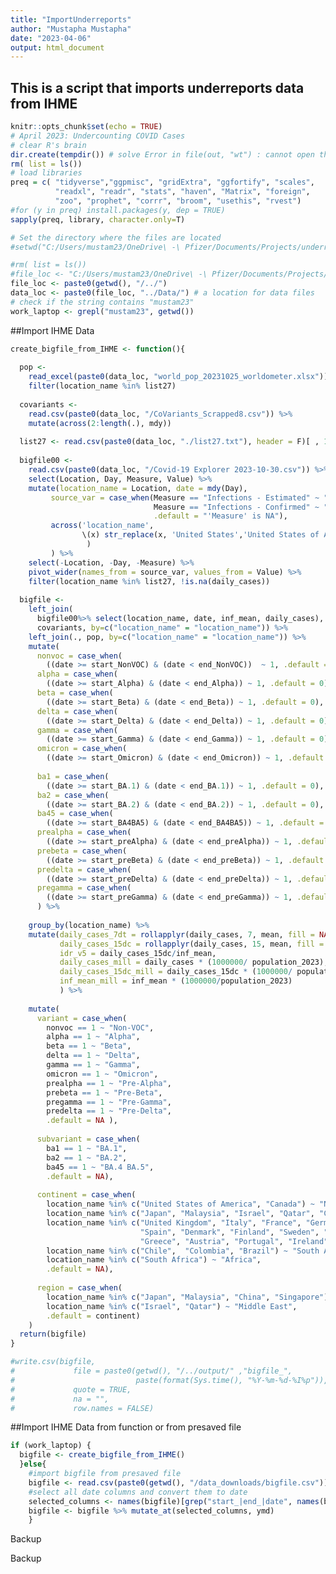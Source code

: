 ```yaml
---
title: "ImportUnderreports"
author: "Mustapha Mustapha"
date: "2023-04-06"
output: html_document
---
```

## This is a script that imports underreports data from IHME

```r
knitr::opts_chunk$set(echo = TRUE)
# April 2023: Undercounting COVID Cases
# clear R's brain
dir.create(tempdir()) # solve Error in file(out, "wt") : cannot open the connection
rm( list = ls())
# load libraries
preq = c( "tidyverse","ggpmisc", "gridExtra", "ggfortify", "scales", 
          "readxl", "readr", "stats", "haven", "Matrix", "foreign",
          "zoo", "prophet", "corrr", "broom", "usethis", "rvest")
#for (y in preq) install.packages(y, dep = TRUE)
sapply(preq, library, character.only=T)

# Set the directory where the files are located
#setwd("C:/Users/mustam23/OneDrive\ -\ Pfizer/Documents/Projects/underreporting")ments/R_github/underreporting/")
```

```r

#rm( list = ls())
#file_loc <- "C:/Users/mustam23/OneDrive\ -\ Pfizer/Documents/Projects/wastewater/"
file_loc <- paste0(getwd(), "/../")
data_loc <- paste0(file_loc, "../Data/") # a location for data files 
# check if the string contains "mustam23"
work_laptop <- grepl("mustam23", getwd())
```


##Import IHME Data
```r

create_bigfile_from_IHME <- function(){
  
  pop <- 
    read_excel(paste0(data_loc, "world_pop_20231025_worldometer.xlsx")) %>%
    filter(location_name %in% list27)
  
  covariants <- 
    read.csv(paste0(data_loc, "/CoVariants_Scrapped8.csv")) %>% 
    mutate(across(2:length(.), mdy))
  
  list27 <- read.csv(paste0(data_loc, "./list27.txt"), header = F)[ , 1]
  
  bigfile00 <- 
    read.csv(paste0(data_loc, "/Covid-19 Explorer 2023-10-30.csv")) %>%
    select(Location, Day, Measure, Value) %>% 
    mutate(location_name = Location, date = mdy(Day),
         source_var = case_when(Measure == "Infections - Estimated" ~ "inf_mean",
                                Measure == "Infections - Confirmed" ~ "daily_cases",
                                .default = "'Measure' is NA"),
         across('location_name', 
                \(x) str_replace(x, 'United States','United States of America')
                 )
         ) %>%
    select(-Location, -Day, -Measure) %>%
    pivot_wider(names_from = source_var, values_from = Value) %>%
    filter(location_name %in% list27, !is.na(daily_cases)) 
  
  bigfile <- 
    left_join(
      bigfile00%>% select(location_name, date, inf_mean, daily_cases),
      covariants, by=c("location_name" = "location_name")) %>% 
    left_join(., pop, by=c("location_name" = "location_name")) %>% 
    mutate(
      nonvoc = case_when(
        ((date >= start_NonVOC) & (date < end_NonVOC))  ~ 1, .default = 0),
      alpha = case_when(
        ((date >= start_Alpha) & (date < end_Alpha)) ~ 1, .default = 0),
      beta = case_when(
        ((date >= start_Beta) & (date < end_Beta)) ~ 1, .default = 0),
      delta = case_when(
        ((date >= start_Delta) & (date < end_Delta)) ~ 1, .default = 0),
      gamma = case_when(
        ((date >= start_Gamma) & (date < end_Gamma)) ~ 1, .default = 0),
      omicron = case_when(
        ((date >= start_Omicron) & (date < end_Omicron)) ~ 1, .default = 0),
      
      ba1 = case_when(
        ((date >= start_BA.1) & (date < end_BA.1)) ~ 1, .default = 0),
      ba2 = case_when(
        ((date >= start_BA.2) & (date < end_BA.2)) ~ 1, .default = 0),
      ba45 = case_when(
        ((date >= start_BA4BA5) & (date < end_BA4BA5)) ~ 1, .default = 0),
      prealpha = case_when(
        ((date >= start_preAlpha) & (date < end_preAlpha)) ~ 1, .default = 0),
      prebeta = case_when(
        ((date >= start_preBeta) & (date < end_preBeta)) ~ 1, .default = 0),
      predelta = case_when(
        ((date >= start_preDelta) & (date < end_preDelta)) ~ 1, .default = 0),
      pregamma = case_when(
        ((date >= start_preGamma) & (date < end_preGamma)) ~ 1, .default = 0)
      ) %>% 
    
    group_by(location_name) %>%
    mutate(daily_cases_7dt = rollapplyr(daily_cases, 7, mean, fill = NA, align = "right"),
           daily_cases_15dc = rollapplyr(daily_cases, 15, mean, fill = NA, align = "center"),
           idr_v5 = daily_cases_15dc/inf_mean,
           daily_cases_mill = daily_cases * (1000000/ population_2023),
           daily_cases_15dc_mill = daily_cases_15dc * (1000000/ population_2023),
           inf_mean_mill = inf_mean * (1000000/population_2023)
           ) %>%
    
    mutate( 
      variant = case_when(
        nonvoc == 1 ~ "Non-VOC",
        alpha == 1 ~ "Alpha",
        beta == 1 ~ "Beta",
        delta == 1 ~ "Delta",
        gamma == 1 ~ "Gamma",
        omicron == 1 ~ "Omicron",
        prealpha == 1 ~ "Pre-Alpha",
        prebeta == 1 ~ "Pre-Beta",
        pregamma == 1 ~ "Pre-Gamma",
        predelta == 1 ~ "Pre-Delta",
        .default = NA ),
      
      subvariant = case_when(
        ba1 == 1 ~ "BA.1",
        ba2 == 1 ~ "BA.2",
        ba45 == 1 ~ "BA.4 BA.5",
        .default = NA),
      
      continent = case_when(
        location_name %in% c("United States of America", "Canada") ~ "North America",
        location_name %in% c("Japan", "Malaysia", "Israel", "Qatar", "China", "Singapore") ~ "Asia",
        location_name %in% c("United Kingdom", "Italy", "France", "Germany", 
                             "Spain", "Denmark", "Finland", "Sweden", "Netherlands", "Belgium", 
                             "Greece", "Austria", "Portugal", "Ireland", "Luxembourg") ~ "Europe",
        location_name %in% c("Chile",  "Colombia", "Brazil") ~ "South America",
        location_name %in% c("South Africa") ~ "Africa",
        .default = NA),
      
      region = case_when(
        location_name %in% c("Japan", "Malaysia", "China", "Singapore") ~ "East Asia",
        location_name %in% c("Israel", "Qatar") ~ "Middle East",
        .default = continent)
    )
  return(bigfile)
}

#write.csv(bigfile, 
#             file = paste0(getwd(), "/../output/" ,"bigfile_", 
#                           paste(format(Sys.time(), "%Y-%m-%d-%I%p")), ".csv"),
#             quote = TRUE,
#             na = "",
#             row.names = FALSE)

```


##Import IHME Data from function or from presaved file
```r
if (work_laptop) { 
  bigfile <- create_bigfile_from_IHME()
  }else{
    #import bigfile from presaved file
    bigfile <- read.csv(paste0(getwd(), "/data_downloads/bigfile.csv"))
    #select all date columns and convert them to date
    selected_columns <- names(bigfile)[grep("start_|end_|date", names(bigfile))]
    bigfile <- bigfile %>% mutate_at(selected_columns, ymd) 
    }
```


############################### Backup ##################################
############################### Backup ##################################

